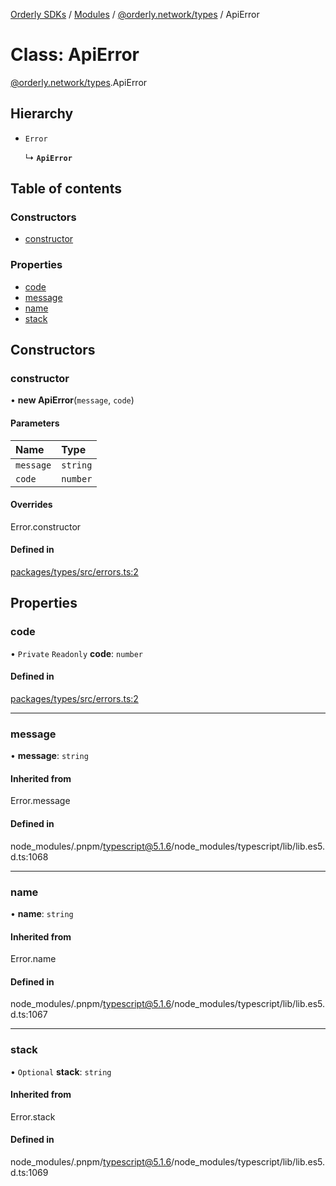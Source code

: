[Orderly SDKs](./../README) / [Modules](./../modules) / [@orderly.network/types](./../modules/orderly_network_types) / ApiError

# Class: ApiError

[@orderly.network/types](./../modules/orderly_network_types).ApiError

## Hierarchy

- `Error`

  ↳ **`ApiError`**

## Table of contents

### Constructors

- [constructor](./orderly_network_types.ApiError#constructor)

### Properties

- [code](./orderly_network_types.ApiError#code)
- [message](./orderly_network_types.ApiError#message)
- [name](./orderly_network_types.ApiError#name)
- [stack](./orderly_network_types.ApiError#stack)

## Constructors

### constructor

• **new ApiError**(`message`, `code`)

#### Parameters

| Name | Type |
| :------ | :------ |
| `message` | `string` |
| `code` | `number` |

#### Overrides

Error.constructor

#### Defined in

[packages/types/src/errors.ts:2](https://github.com/OrderlyNetwork/js-sdk/blob/3b49bc1a/packages/types/src/errors.ts#L2)

## Properties

### code

• `Private` `Readonly` **code**: `number`

#### Defined in

[packages/types/src/errors.ts:2](https://github.com/OrderlyNetwork/js-sdk/blob/3b49bc1a/packages/types/src/errors.ts#L2)

___

### message

• **message**: `string`

#### Inherited from

Error.message

#### Defined in

node_modules/.pnpm/typescript@5.1.6/node_modules/typescript/lib/lib.es5.d.ts:1068

___

### name

• **name**: `string`

#### Inherited from

Error.name

#### Defined in

node_modules/.pnpm/typescript@5.1.6/node_modules/typescript/lib/lib.es5.d.ts:1067

___

### stack

• `Optional` **stack**: `string`

#### Inherited from

Error.stack

#### Defined in

node_modules/.pnpm/typescript@5.1.6/node_modules/typescript/lib/lib.es5.d.ts:1069
